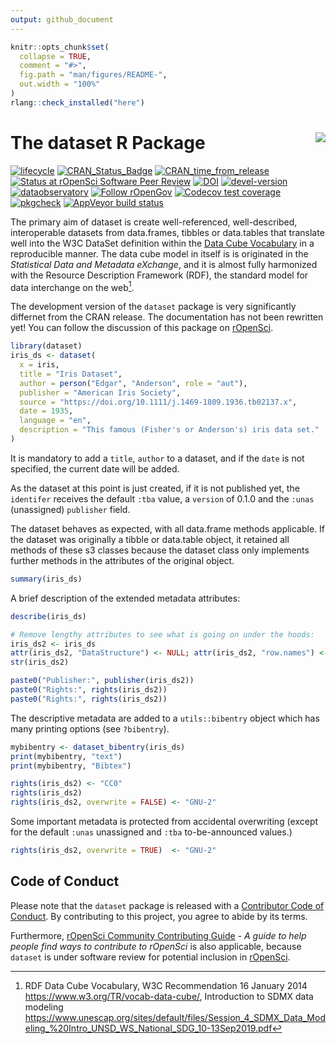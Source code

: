 ```yaml
---
output: github_document
---
```


<!-- README.md is generated from README.Rmd. Please edit that file -->

```r
knitr::opts_chunk$set(
  collapse = TRUE,
  comment = "#>",
  fig.path = "man/figures/README-",
  out.width = "100%"
)
rlang::check_installed("here")
```

# The dataset R Package <a href='https://dataset.dataobservatory.eu/'><img src='man/figures/logo.png' align="right" /></a>

<!-- badges: start -->
[![lifecycle](https://lifecycle.r-lib.org/articles/figures/lifecycle-experimental.svg)](https://lifecycle.r-lib.org/articles/stages.html#experimental)
[![CRAN_Status_Badge](https://www.r-pkg.org/badges/version/dataset)](https://cran.r-project.org/package=dataset)
[![CRAN_time_from_release](https://www.r-pkg.org/badges/ago/dataset)](https://cran.r-project.org/package=dataset)
[![Status at rOpenSci Software Peer Review](https://badges.ropensci.org/553_status.svg)](https://github.com/ropensci/software-review/issues/553)
[![DOI](https://zenodo.org/badge/DOI/10.5281/zenodo.7440192.svg)](https://zenodo.org/record/6950435#.YukDAXZBzIU)
[![devel-version](https://img.shields.io/badge/devel%20version-0.2.1-blue.svg)](https://github.com/dataobservatory-eu/dataset)
[![dataobservatory](https://img.shields.io/badge/ecosystem-dataobservatory.eu-3EA135.svg)](https://dataobservatory.eu/)
[![Follow rOpenGov](https://img.shields.io/twitter/follow/ropengov.svg?style=social)](https://twitter.com/intent/follow?screen_name=ropengov) 
[![Codecov test coverage](https://codecov.io/gh/dataobservatory-eu/dataset/branch/master/graph/badge.svg)](https://app.codecov.io/gh/dataobservatory-eu/dataset?branch=master)
[![pkgcheck](https://github.com/dataobservatory-eu/dataset/workflows/pkgcheck/badge.svg)](https://github.com/dataobservatory-eu/dataset/actions?query=workflow%3Apkgcheck)
[![AppVeyor build status](https://ci.appveyor.com/api/projects/status/github/dataobservatory-eu/dataset?branch=master&svg=true)](https://ci.appveyor.com/project/dataobservatory-eu/dataset)

<!-- badges: end -->

The primary aim of dataset is create well-referenced, well-described, interoperable datasets from data.frames, tibbles or data.tables that translate well into the W3C DataSet definition within the [Data Cube Vocabulary](https://www.w3.org/TR/vocab-data-cube/) in a reproducible manner. The data cube model in itself is is originated in the _Statistical Data and Metadata eXchange_, and it is almost fully harmonized with the Resource Description Framework (RDF), the standard model for data interchange on the web^[RDF Data Cube Vocabulary, W3C Recommendation 16 January 2014  <https://www.w3.org/TR/vocab-data-cube/>, Introduction to SDMX data modeling <https://www.unescap.org/sites/default/files/Session_4_SDMX_Data_Modeling_%20Intro_UNSD_WS_National_SDG_10-13Sep2019.pdf>]. 

The development version of the `dataset` package is very significantly differnet from the CRAN release. The documentation has not been rewritten yet! You can follow the discussion of this package on [rOpenSci](https://github.com/ropensci/software-review/issues/553).

```r
library(dataset)
iris_ds <- dataset(
  x = iris,
  title = "Iris Dataset",
  author = person("Edgar", "Anderson", role = "aut"),
  publisher = "American Iris Society",
  source = "https://doi.org/10.1111/j.1469-1809.1936.tb02137.x",
  date = 1935,
  language = "en",
  description = "This famous (Fisher's or Anderson's) iris data set."
)
```

It is mandatory to add a `title`, `author` to a dataset, and if the `date` is not specified, the current date will be added. 

As the dataset at this point is just created, if it is not published yet, the `identifer` receives the default `:tba` value, a `version` of 0.1.0 and the `:unas` (unassigned) `publisher` field.

The dataset behaves as expected, with all data.frame methods applicable.  If the dataset was originally a tibble or data.table object, it retained all methods of these s3 classes because the dataset class only implements further methods in the attributes of the original object.

```r
summary(iris_ds)
```

A brief description of the extended metadata attributes:

```r
describe(iris_ds)
```
```r
# Remove lengthy attributes to see what is going on under the hoods:
iris_ds2 <- iris_ds
attr(iris_ds2, "DataStructure") <- NULL; attr(iris_ds2, "row.names") <- NULL
str(iris_ds2)
```

```r
paste0("Publisher:", publisher(iris_ds2))
paste0("Rights:", rights(iris_ds2))
paste0("Rights:", rights(iris_ds2))
```

The descriptive metadata are added to a `utils::bibentry` object which has many printing options (see `?bibentry`).

```r
mybibentry <- dataset_bibentry(iris_ds)
print(mybibentry, "text")
print(mybibentry, "Bibtex")
```


```r
rights(iris_ds2) <- "CC0"
rights(iris_ds2)
rights(iris_ds2, overwrite = FALSE) <- "GNU-2"
```

Some important metadata is protected from accidental overwriting (except for the default `:unas` unassigned and `:tba` to-be-announced values.)

```r
rights(iris_ds2, overwrite = TRUE)  <- "GNU-2"
```


## Code of Conduct
Please note that the `dataset` package is released with a [Contributor Code of Conduct](https://contributor-covenant.org/version/2/1/CODE_OF_CONDUCT.html). By contributing to this project, you agree to abide by its terms.

Furthermore, [rOpenSci Community Contributing Guide](https://contributing.ropensci.org/) - *A guide to help people find ways to contribute to rOpenSci* is also applicable, because `dataset` is under software review for potential inclusion in [rOpenSci](https://github.com/ropensci/software-review/issues/553).
